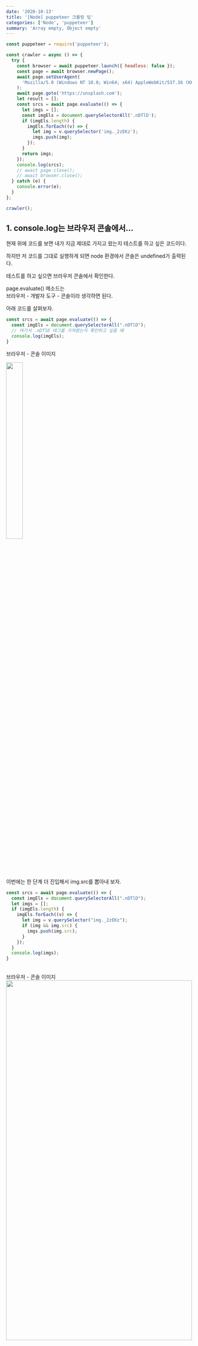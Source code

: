 ```yaml
---
date: '2020-10-13'
title: '[Node] puppeteer 크롤링 팁'
categories: ['Node', 'puppeteer']
summary: 'Array empty, Object empty'
---
```


```javascript
const puppeteer = require('puppeteer');

const crawler = async () => {
  try {
    const browser = await puppeteer.launch({ headless: false });
    const page = await browser.newPage();
    await page.setUserAgent(
      'Mozilla/5.0 (Windows NT 10.0; Win64; x64) AppleWebKit/537.36 (KHTML, like Gecko) Chrome/85.0.4183.121 Safari/537.36',
    );
    await page.goto('https://unsplash.com');
    let result = [];
    const srcs = await page.evaluate(() => {
      let imgs = [];
      const imgEls = document.querySelectorAll('.nDTlD');
      if (imgEls.length) {
        imgEls.forEach((v) => {
          let img = v.querySelector('img._2zEKz');
          imgs.push(img);
        });
      }
      return imgs;
    });
    console.log(srcs);
    // await page.close();
    // await browser.close();
  } catch (e) {
    console.error(e);
  }
};

crawler();
```

## 1. console.log는 브라우저 콘솔에서...

현재 위에 코드를 보면 내가 지금 제대로 가지고 왔는지 테스트를 하고 싶은 코드이다.

하지만 저 코드를 그대로 실행하게 되면 node 환경에서 콘솔은 undefined가 출력된다.

테스트를 하고 싶으면 브라우저 콘솔에서 확인한다.

page.evaluate() 메소드는<br />
브라우저 - 개발자 도구 - 콘솔이라 생각하면 된다.

아래 코드를 살펴보자.

```javascript
const srcs = await page.evaluate(() => {
  const imgEls = document.querySelectorAll(".nDTlD");
  // 여기서 .nDTlD 태그를 가져왔는지 확인하고 싶을 때
  console.log(imgEls);
}
```

브라우저 - 콘솔 이미지<br />

<img src='/images/node/crawler-tip/img1.jpg' width='30%' height='35%' />
<br />
<br />

이번에는 한 단계 더 진입해서 img.src를 뽑아내 보자.

```javascript
const srcs = await page.evaluate(() => {
  const imgEls = document.querySelectorAll(".nDTlD");
  let imgs = [];
  if (imgEls.length) {
    imgEls.forEach((v) => {
      let img = v.querySelector("img._2zEKz");
      if (img && img.src) {
        imgs.push(img.src);
      }
    });
  }
  console.log(imgs);
}
```

<br />
브라우저 - 콘솔 이미지
<img src='/images/node/crawler-tip/img2.jpg' width='100%' height='50%' />
<br />

node - 콘솔 이미지

<img src='/images/node/crawler-tip/img3.jpg' width='100%' height='50%' />
<br />

## 2. 결론

```javascript
const srcs = await page.evaluate(() => {
  const imgEls = document.querySelectorAll('.nDTlD');
  console.log(imgEls);
});
```

내가 태그를 제대로 가져왔는지 확인하려면<br/>
node 콘솔이 아닌 브라우저 콘솔에서 확인해야 한다.

그리고 node 콘솔에서 확인하려면 page.evaluate() 메소드를 빠져나와 태그가 아닌 태그의 속성으로 출력해야 한다.

예를 들어 이미지는 img.src / a태그는 a.href 이런식으로 접근해야 한다.

page.evaluate() 메소드에서 가져온 태그 자체를 리턴하면 [], {}, null, undefined식으로 데이터가 없는 것처럼 출력이 된다.

코딩테스트할 때 크롤링 문제가 나왔는데 node 콘솔에서 태그를 제대로 가져왔는지 테스트하는데 계속 {}가 출력되어서 곤혹스러웠다.
